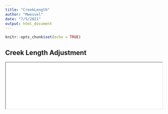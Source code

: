 ```yaml
---
title: "CreekLength"
author: "Mwessel"
date: "7/5/2021"
output: html_document
---
```


```r
knitr::opts_chunk$set(echo = TRUE)
```

## Creek Length Adjustment

<iframe src="./CreekLength.pdf" width="100% height=100%">
</iframe>

